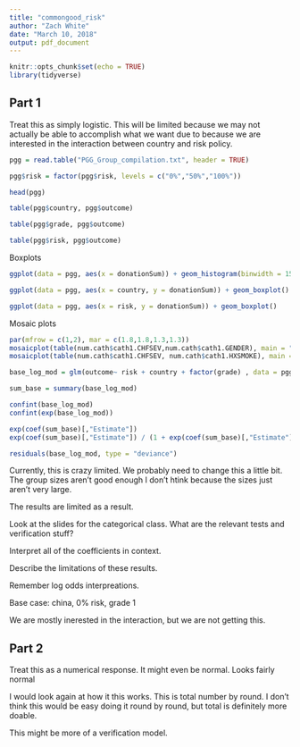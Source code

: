 ```yaml
---
title: "commongood_risk"
author: "Zach White"
date: "March 10, 2018"
output: pdf_document
---
```


```r
knitr::opts_chunk$set(echo = TRUE)
library(tidyverse)
```

## Part 1

Treat this as simply logistic.  This will be limited because we may not actually be able to accomplish what we want due to because we are interested in the interaction between country and risk policy.

```r
pgg = read.table("PGG_Group_compilation.txt", header = TRUE)

pgg$risk = factor(pgg$risk, levels = c("0%","50%","100%"))

head(pgg)
```

```r
table(pgg$country, pgg$outcome)

table(pgg$grade, pgg$outcome)

table(pgg$risk, pgg$outcome)

```

Boxplots
```r
ggplot(data = pgg, aes(x = donationSum)) + geom_histogram(binwidth = 15)

ggplot(data = pgg, aes(x = country, y = donationSum)) + geom_boxplot()

ggplot(data = pgg, aes(x = risk, y = donationSum)) + geom_boxplot()
```

Mosaic plots
```r
par(mfrow = c(1,2), mar = c(1.8,1.8,1.3,1.3))
mosaicplot(table(num.cath$cath1.CHFSEV,num.cath$cath1.GENDER), main = "CHFSEV by Gender", ylab = "Gender", xlab = "CHFSEV")
mosaicplot(table(num.cath$cath1.CHFSEV, num.cath$cath1.HXSMOKE), main = "CHFSEV by History of Smoking", ylab = "History of Smoking", xlab = "CHFSEV")
```


```r
base_log_mod = glm(outcome~ risk + country + factor(grade) , data = pgg, family = binomial(link = "logit"))

sum_base = summary(base_log_mod)

confint(base_log_mod)
confint(exp(base_log_mod))
```

```r
exp(coef(sum_base)[,"Estimate"])
exp(coef(sum_base)[,"Estimate"]) / (1 + exp(coef(sum_base)[,"Estimate"]) )


```

```r
residuals(base_log_mod, type = "deviance")
```


Currently, this is crazy limited.  We probably need to change this a little bit.  The group sizes aren't good enough I don't htink because the sizes just aren't very large.

The results are limited as a result.

Look at the slides for the categorical class.  What are the relevant tests and verification stuff?

Interpret all of the coefficients in context.

Describe the limitations of these results.

Remember log odds interpreations.

Base case: china, 0% risk, grade 1

We are mostly inerested in the interaction, but we are not getting this.



## Part 2

Treat this as a numerical response.  It might even be normal.  Looks fairly normal

I would look again at how it this works.  This is total number by round.  I don't think this would be easy doing it round by round, but total is definitely more doable.

This might be more of a verification model.  